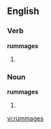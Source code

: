 
==English==

===Verb===
'''rummages'''

# {{third-person singular of|[[rummage]]}}

===Noun===
'''rummages'''

# {{obsolete}} {{plural of|rummage}}

[[vi:rummages]]